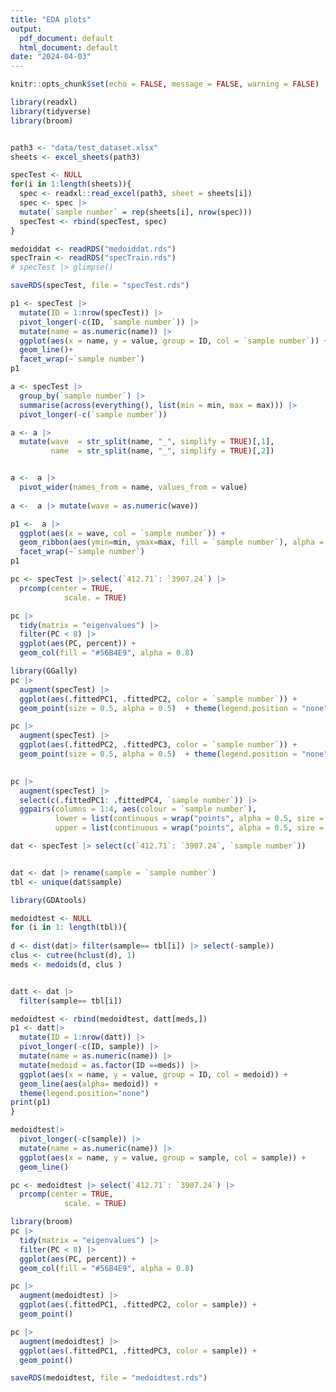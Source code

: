 ```yaml
---
title: "EDA plots"
output:
  pdf_document: default
  html_document: default
date: "2024-04-03"
---
```


```r
knitr::opts_chunk$set(echo = FALSE, message = FALSE, warning = FALSE)
```


```r
library(readxl)
library(tidyverse)
library(broom)


path3 <- "data/test_dataset.xlsx"
sheets <- excel_sheets(path3)

specTest <- NULL
for(i in 1:length(sheets)){
  spec <- readxl::read_excel(path3, sheet = sheets[i])
  spec <- spec |>
  mutate(`sample number` = rep(sheets[i], nrow(spec)))
  specTest <- rbind(specTest, spec)
}

medoiddat <- readRDS("medoiddat.rds")
specTrain <- readRDS("specTrain.rds")
# specTest |> glimpse()

saveRDS(specTest, file = "specTest.rds")

```



```r
p1 <- specTest |>
  mutate(ID = 1:nrow(specTest)) |>
  pivot_longer(-c(ID, `sample number`)) |>
  mutate(name = as.numeric(name)) |>
  ggplot(aes(x = name, y = value, group = ID, col = `sample number`)) +
  geom_line()+
  facet_wrap(~`sample number`)
p1

```


```r
a <- specTest |>
  group_by(`sample number`) |> 
  summarise(across(everything(), list(min = min, max = max))) |> 
  pivot_longer(-c(`sample number`))

a <- a |> 
  mutate(wave  = str_split(name, "_", simplify = TRUE)[,1], 
         name  = str_split(name, "_", simplify = TRUE)[,2])


a <-  a |>
  pivot_wider(names_from = name, values_from = value)
  
a <-  a |> mutate(wave = as.numeric(wave)) 


```



```r

p1 <-  a |> 
  ggplot(aes(x = wave, col = `sample number`)) +
  geom_ribbon(aes(ymin=min, ymax=max, fill = `sample number`), alpha = 0.7) +
  facet_wrap(~`sample number`) 
p1

```


```r
pc <- specTest |> select(`412.71`: `3907.24`) |>
  prcomp(center = TRUE,
            scale. = TRUE)

pc |>
  tidy(matrix = "eigenvalues") |>
  filter(PC < 8) |>
  ggplot(aes(PC, percent)) +
  geom_col(fill = "#56B4E9", alpha = 0.8)
```

```r

library(GGally)
pc |> 
  augment(specTest) |>
  ggplot(aes(.fittedPC1, .fittedPC2, color = `sample number`)) + 
  geom_point(size = 0.5, alpha = 0.5)  + theme(legend.position = "none")

pc |> 
  augment(specTest) |>
  ggplot(aes(.fittedPC2, .fittedPC3, color = `sample number`)) + 
  geom_point(size = 0.5, alpha = 0.5)  + theme(legend.position = "none")
  

pc |> 
  augment(specTest) |> 
  select(c(.fittedPC1: .fittedPC4, `sample number`)) |>
  ggpairs(columns = 1:4, aes(colour = `sample number`),
          lower = list(continuous = wrap("points", alpha = 0.5, size = 0.2)),
          upper = list(continuous = wrap("points", alpha = 0.5, size = 0.2))) 
```


```r
dat <- specTest |> select(c(`412.71`: `3907.24`, `sample number`))


dat <- dat |> rename(sample = `sample number`)
tbl <- unique(dat$sample)

```



```r
library(GDAtools)

medoidtest <- NULL
for (i in 1: length(tbl)){
  
d <- dist(dat|> filter(sample== tbl[i]) |> select(-sample))
clus <- cutree(hclust(d), 1)
meds <- medoids(d, clus )


datt <- dat |> 
  filter(sample== tbl[i])

medoidtest <- rbind(medoidtest, datt[meds,])
p1 <- datt|>
  mutate(ID = 1:nrow(datt)) |>
  pivot_longer(-c(ID, sample)) |>
  mutate(name = as.numeric(name)) |>
  mutate(medoid = as.factor(ID ==meds)) |>
  ggplot(aes(x = name, y = value, group = ID, col = medoid)) +
  geom_line(aes(alpha= medoid)) +
  theme(legend.position="none")
print(p1)
}
```


```r

medoidtest|>
  pivot_longer(-c(sample)) |>
  mutate(name = as.numeric(name)) |>
  ggplot(aes(x = name, y = value, group = sample, col = sample)) +
  geom_line() 
```

```r
pc <- medoidtest |> select(`412.71`: `3907.24`) |>
  prcomp(center = TRUE,
            scale. = TRUE)
```

```r
library(broom)
pc |>
  tidy(matrix = "eigenvalues") |>
  filter(PC < 8) |>
  ggplot(aes(PC, percent)) +
  geom_col(fill = "#56B4E9", alpha = 0.8)
```

```r
pc |> 
  augment(medoidtest) |>
  ggplot(aes(.fittedPC1, .fittedPC2, color = sample)) + 
  geom_point()

pc |> 
  augment(medoidtest) |>
  ggplot(aes(.fittedPC1, .fittedPC3, color = sample)) + 
  geom_point()

```

```r
saveRDS(medoidtest, file = "medoidtest.rds")
```

